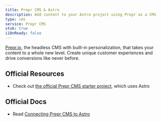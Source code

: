 ```yaml
---
title: Prepr CMS & Astro
description: Add content to your Astro project using Prepr as a CMS
type: cms
service: Prepr CMS
stub: true
i18nReady: false
---
```




[Prepr.io](https://www.prepr.io/), the headless CMS with built-in personalization, that takes your content to a whole new level. Create unique customer experiences and drive conversions like never before.

## Official Resources

- Check out [the official Prepr CMS starter project](https://github.com/preprio/astro-quick-start), which uses Astro

## Official Docs

- Read [Connecting Prepr CMS to Astro](https://docs.prepr.io/connecting-front-end-apps/astro)
